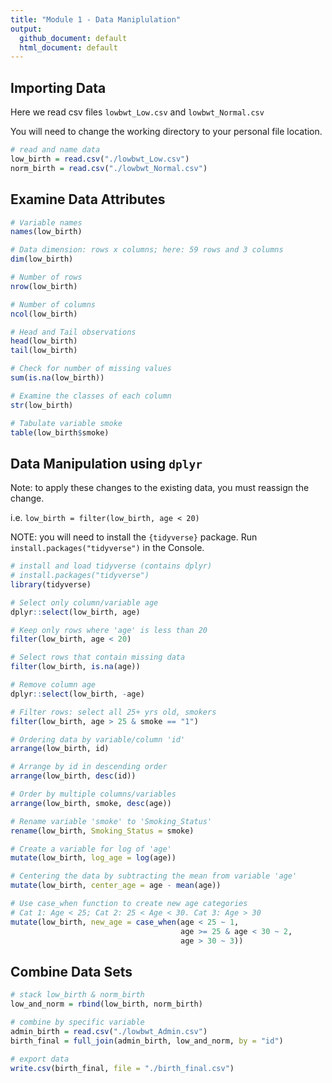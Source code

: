 ```yaml
---
title: "Module 1 - Data Maniplulation"
output:
  github_document: default
  html_document: default
---
```


## Importing Data

Here we read csv files `lowbwt_Low.csv` and `lowbwt_Normal.csv`

You will need to change the working directory to your personal file location.

```r
# read and name data
low_birth = read.csv("./lowbwt_Low.csv")
norm_birth = read.csv("./lowbwt_Normal.csv")
```


## Examine Data Attributes

```r
# Variable names
names(low_birth)    

# Data dimension: rows x columns; here: 59 rows and 3 columns
dim(low_birth)

# Number of rows
nrow(low_birth)

# Number of columns
ncol(low_birth)

# Head and Tail observations
head(low_birth)
tail(low_birth)

# Check for number of missing values
sum(is.na(low_birth))

# Examine the classes of each column
str(low_birth)

# Tabulate variable smoke
table(low_birth$smoke)
```

## Data Manipulation using `dplyr`

Note: to apply these changes to the existing data, you must reassign the change.

i.e. `low_birth = filter(low_birth, age < 20)`

NOTE: you will need to install the `{tidyverse}` package.  Run `install.packages("tidyverse")` in the Console.

```r
# install and load tidyverse (contains dplyr)
# install.packages("tidyverse")
library(tidyverse)

# Select only column/variable age
dplyr::select(low_birth, age)

# Keep only rows where 'age' is less than 20 
filter(low_birth, age < 20)

# Select rows that contain missing data
filter(low_birth, is.na(age))

# Remove column age 
dplyr::select(low_birth, -age)

# Filter rows: select all 25+ yrs old, smokers
filter(low_birth, age > 25 & smoke == "1") 

# Ordering data by variable/column 'id'
arrange(low_birth, id)

# Arrange by id in descending order
arrange(low_birth, desc(id))

# Order by multiple columns/variables
arrange(low_birth, smoke, desc(age))

# Rename variable 'smoke' to 'Smoking_Status' 
rename(low_birth, Smoking_Status = smoke)

# Create a variable for log of 'age'
mutate(low_birth, log_age = log(age))

# Centering the data by subtracting the mean from variable 'age'
mutate(low_birth, center_age = age - mean(age))

# Use case_when function to create new age categories
# Cat 1: Age < 25; Cat 2: 25 < Age < 30. Cat 3: Age > 30
mutate(low_birth, new_age = case_when(age < 25 ~ 1,
                                      age >= 25 & age < 30 ~ 2,
                                      age > 30 ~ 3))

```

## Combine Data Sets

```r
# stack low_birth & norm_birth
low_and_norm = rbind(low_birth, norm_birth)

# combine by specific variable
admin_birth = read.csv("./lowbwt_Admin.csv")
birth_final = full_join(admin_birth, low_and_norm, by = "id")

# export data 
write.csv(birth_final, file = "./birth_final.csv")
```

